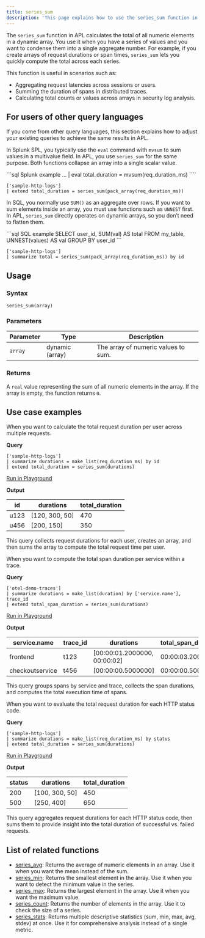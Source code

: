 ```yaml
---
title: series_sum
description: 'This page explains how to use the series_sum function in APL.'
---
```


The `series_sum` function in APL calculates the total of all numeric elements in a dynamic array. You use it when you have a series of values and you want to condense them into a single aggregate number. For example, if you create arrays of request durations or span times, `series_sum` lets you quickly compute the total across each series.

This function is useful in scenarios such as:

- Aggregating request latencies across sessions or users.
- Summing the duration of spans in distributed traces.
- Calculating total counts or values across arrays in security log analysis.

## For users of other query languages

If you come from other query languages, this section explains how to adjust your existing queries to achieve the same results in APL.

<AccordionGroup>
<Accordion title="Splunk SPL users">

In Splunk SPL, you typically use the `eval` command with `mvsum` to sum values in a multivalue field. In APL, you use `series_sum` for the same purpose. Both functions collapse an array into a single scalar value.

<CodeGroup>
```sql Splunk example
... | eval total_duration = mvsum(req_duration_ms)
````

```kusto APL equivalent
['sample-http-logs']
| extend total_duration = series_sum(pack_array(req_duration_ms))
```

</CodeGroup>

</Accordion>
<Accordion title="ANSI SQL users">

In SQL, you normally use `SUM()` as an aggregate over rows. If you want to sum elements inside an array, you must use functions such as `UNNEST` first. In APL, `series_sum` directly operates on dynamic arrays, so you don’t need to flatten them.

<CodeGroup>
```sql SQL example
SELECT user_id, SUM(val) AS total
FROM my_table, UNNEST(values) AS val
GROUP BY user_id
```

```kusto APL equivalent
['sample-http-logs']
| summarize total = series_sum(pack_array(req_duration_ms)) by id
```

</CodeGroup>

</Accordion>
</AccordionGroup>

## Usage

### Syntax

```kusto
series_sum(array)
```

### Parameters

| Parameter | Type            | Description                         |
| --------- | --------------- | ----------------------------------- |
| `array`   | dynamic (array) | The array of numeric values to sum. |

### Returns

A `real` value representing the sum of all numeric elements in the array. If the array is empty, the function returns `0`.

## Use case examples

<Tabs>
<Tab title="Log analysis">

When you want to calculate the total request duration per user across multiple requests.

**Query**

```kusto
['sample-http-logs']
| summarize durations = make_list(req_duration_ms) by id
| extend total_duration = series_sum(durations)
```

[Run in Playground](https://play.axiom.co/axiom-play-qf1k/query?initForm=%7B%22apl%22%3A%22%5B'sample-http-logs'%5D%20%7C%20summarize%20durations%20%3D%20make_list(req_duration_ms)%20by%20id%20%7C%20extend%20total_duration%20%3D%20series_sum(durations)%22%7D)

**Output**

| id   | durations       | total_duration |
| ---- | --------------- | --------------- |
| u123 | [120, 300, 50] | 470             |
| u456 | [200, 150]     | 350             |

This query collects request durations for each user, creates an array, and then sums the array to compute the total request time per user.

</Tab>
<Tab title="OpenTelemetry traces">

When you want to compute the total span duration per service within a trace.

**Query**

```kusto
['otel-demo-traces']
| summarize durations = make_list(duration) by ['service.name'], trace_id
| extend total_span_duration = series_sum(durations)
```

[Run in Playground](https://play.axiom.co/axiom-play-qf1k/query?initForm=%7B%22apl%22%3A%22%5B'otel-demo-traces'%5D%20%7C%20summarize%20durations%20%3D%20make_list(duration)%20by%20%5B'service.name'%5D%2C%20trace_id%20%7C%20extend%20total_span_duration%20%3D%20series_sum(durations)%22%7D)

**Output**

| service.name    | trace_id | durations                     | total_span_duration |
| --------------- | --------- | ----------------------------- | --------------------- |
| frontend        | t123      | [00:00:01.2000000, 00:00:02] | 00:00:03.2000000      |
| checkoutservice | t456      | [00:00:00.5000000]           | 00:00:00.5000000      |

This query groups spans by service and trace, collects the span durations, and computes the total execution time of spans.

</Tab>
<Tab title="Security logs">

When you want to evaluate the total request duration for each HTTP status code.

**Query**

```kusto
['sample-http-logs']
| summarize durations = make_list(req_duration_ms) by status
| extend total_duration = series_sum(durations)
```

[Run in Playground](https://play.axiom.co/axiom-play-qf1k/query?initForm=%7B%22apl%22%3A%22%5B'sample-http-logs'%5D%20%7C%20summarize%20durations%20%3D%20make_list(req_duration_ms)%20by%20status%20%7C%20extend%20total_duration%20%3D%20series_sum(durations)%22%7D)

**Output**

| status | durations       | total_duration |
| ------ | --------------- | --------------- |
| 200    | [100, 300, 50] | 450             |
| 500    | [250, 400]     | 650             |

This query aggregates request durations for each HTTP status code, then sums them to provide insight into the total duration of successful vs. failed requests.

</Tab>
</Tabs>

## List of related functions

- [series_avg](/apl/series-functions/series_avg): Returns the average of numeric elements in an array. Use it when you want the mean instead of the sum.
- [series_min](/apl/series-functions/series_min): Returns the smallest element in the array. Use it when you want to detect the minimum value in the series.
- [series_max](/apl/series-functions/series_max): Returns the largest element in the array. Use it when you want the maximum value.
- [series_count](/apl/series-functions/series_count): Returns the number of elements in the array. Use it to check the size of a series.
- [series_stats](/apl/series-functions/series_stats): Returns multiple descriptive statistics (sum, min, max, avg, stdev) at once. Use it for comprehensive analysis instead of a single metric.
